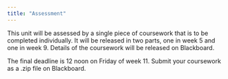 ```yaml
---
title: "Assessment"
---
```


This unit will be assessed by a single piece of coursework that is to be completed individually. It will be released in two parts, one in week 5 and one in week 9. Details of the coursework will be released on Blackboard.

The final deadline is 12 noon on Friday of week 11. Submit your coursework as a .zip file on Blackboard.
